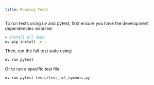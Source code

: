 ```yaml
---
title: Running Tests
---
```


To run tests using uv and pytest, first ensure you have the development dependencies installed:

```sh
# Install all deps
uv pip install -e .
```

Then, run the full test suite using:

```sh
uv run pytest
```

Or to run a specific test file:

```sh
uv run pytest tests/test_hcl_symbols.py
